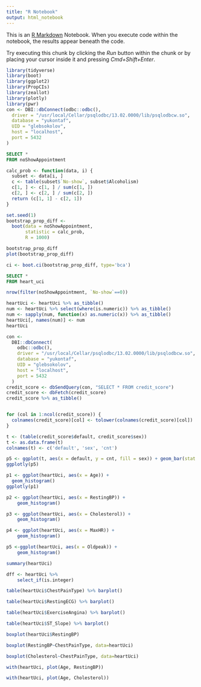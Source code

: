 ```yaml
---
title: "R Notebook"
output: html_notebook
---
```


This is an [R Markdown](http://rmarkdown.rstudio.com) Notebook. When you execute code within the notebook, the results appear beneath the code. 

Try executing this chunk by clicking the *Run* button within the chunk or by placing your cursor inside it and pressing *Cmd+Shift+Enter*. 

```r
library(tidyverse)
library(boot)
library(ggplot2)
library(PropCIs)
library(zeallot)
library(plotly)
library(pwr)
con <- DBI::dbConnect(odbc::odbc(),
  driver = "/usr/local/Cellar/psqlodbc/13.02.0000/lib/psqlodbcw.so",
  database = "yukontaf",
  UID = "glebsokolov",
  host = "localhost",
  port = 5432
)
```

```sql
SELECT *
FROM noShowAppointment
```

```r
calc_prob <- function(data, i) {
  subset <- data[i, ]
  c <- table(subset$`No-show`, subset$Alcoholism)
  c[1, ] <- c[1, ] / sum(c[1, ])
  c[2, ] <- c[2, ] / sum(c[2, ])
  return (c[1, 1] - c[2, 1])
}
```


```r
set.seed(1)
bootstrap_prop_diff <-
  boot(data = noShowAppointment,
       statistic = calc_prob,
       R = 1000)
```

```r
bootstrap_prop_diff
plot(bootstrap_prop_diff)
```

```r
ci <- boot.ci(bootstrap_prop_diff, type='bca')
```




```sql
SELECT *
FROM heart_uci
```

```r
nrow(filter(noShowAppointment, `No-show`==0))
```

```r
heartUci <- heartUci %>% as_tibble()
num <- heartUci %>% select(where(is.numeric)) %>% as_tibble()
num <- sapply(num, function(x) as.numeric(x)) %>% as_tibble()
heartUci[, names(num)] <- num
heartUci
```
```r
con <-
  DBI::dbConnect(
    odbc::odbc(),
    driver = "/usr/local/Cellar/psqlodbc/13.02.0000/lib/psqlodbcw.so",
    database = "yukontaf",
    UID = "glebsokolov",
    host = "localhost",
    port = 5432
  )
credit_score <- dbSendQuery(con, "SELECT * FROM credit_score")
credit_score <- dbFetch(credit_score)
credit_score %>% as_tibble()


for (col in 1:ncol(credit_score)) {
  colnames(credit_score)[col] <- tolower(colnames(credit_score)[col])
}

t <- (table(credit_score$default, credit_score$sex))
t <- as.data.frame(t)
colnames(t) <- c('default', 'sex', 'cnt')

p5 <- ggplot(t, aes(x = default, y = cnt, fill = sex)) + geom_bar(stat = 'identity')
ggplotly(p5)

```



```r
p1 <- ggplot(heartUci, aes(x = Age)) +   
  geom_histogram()
ggplotly(p1)
```

```r
p2 <- ggplot(heartUci, aes(x = RestingBP)) +   
    geom_histogram()
```

```r
p3 <- ggplot(heartUci, aes(x = Cholesterol)) +   
    geom_histogram()
```

```r
p4 <- ggplot(heartUci, aes(x = MaxHR)) +   
    geom_histogram()
```

```r
p5 <-ggplot(heartUci, aes(x = Oldpeak)) +   
    geom_histogram()
```


```r
summary(heartUci)
```

```r
dff <- heartUci %>% 
    select_if(is.integer)
```


```r
table(heartUci$ChestPainType) %>% barplot()
```

```r
table(heartUci$RestingECG) %>% barplot()
```

```r
table(heartUci$ExerciseAngina) %>% barplot()
```

```r
table(heartUci$ST_Slope) %>% barplot()
```

```r
boxplot(heartUci$RestingBP)
```

```r
boxplot(RestingBP~ChestPainType, data=heartUci)
```
```r
boxplot(Cholesterol~ChestPainType, data=heartUci)
```

```r
with(heartUci, plot(Age, RestingBP))
```
```r
with(heartUci, plot(Age, Cholesterol))
```

